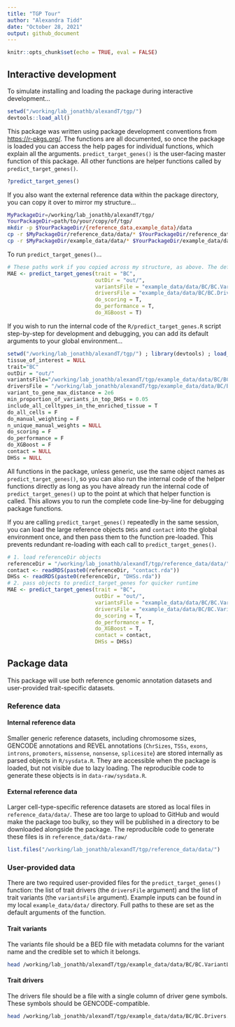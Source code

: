 ```yaml
---
title: "TGP Tour"
author: "Alexandra Tidd"
date: "October 28, 2021"
output: github_document
---
```


```r
knitr::opts_chunk$set(echo = TRUE, eval = FALSE)
```

## Interactive development

To simulate installing and loading the package during interactive development...
```r
setwd("/working/lab_jonathb/alexandT/tgp/")
devtools::load_all()
```

This package was written using package development conventions from <https://r-pkgs.org/>. 
The functions are all documented, so once the package is loaded you can access the help pages for individual functions, which explain all the arguments. `predict_target_genes()` is the user-facing master function of this package. All other functions are helper functions called by `predict_target_genes()`.
```r
?predict_target_genes()
```

If you also want the external reference data within the package directory, you can copy it over to mirror my structure...
```bash
MyPackageDir=/working/lab_jonathb/alexandT/tgp/
YourPackageDir=path/to/your/copy/of/tgp/
mkdir -p $YourPackageDir/{reference_data,example_data}/data
cp -r $MyPackageDir/reference_data/data/* $YourPackageDir/reference_data/data/
cp -r $MyPackageDir/example_data/data/* $YourPackageDir/example_data/data/
```

To run `predict_target_genes()`...
```r
# These paths work if you copied across my structure, as above. The default paths are full paths to my files, so should work the same.
MAE <- predict_target_genes(trait = "BC",
                            outDir = "out/",
                            variantsFile = "example_data/data/BC/BC.VariantList.bed",
                            driversFile = "example_data/data/BC/BC.Drivers.txt",
                            do_scoring = T,
                            do_performance = T,
                            do_XGBoost = T)
```

If you wish to run the internal code of the `R/predict_target_genes.R` script step-by-step for development and debugging, you can add its default arguments to your global environment...
```r
setwd("/working/lab_jonathb/alexandT/tgp/") ; library(devtools) ; load_all() 
tissue_of_interest = NULL 
trait="BC" 
outDir = "out/" 
variantsFile="/working/lab_jonathb/alexandT/tgp/example_data/data/BC/BC.VariantList.bed" 
driversFile = "/working/lab_jonathb/alexandT/tgp/example_data/data/BC/BC.Drivers.txt" 
variant_to_gene_max_distance = 2e6 
min_proportion_of_variants_in_top_DHSs = 0.05 
include_all_celltypes_in_the_enriched_tissue = T 
do_all_cells = F 
do_manual_weighting = F 
n_unique_manual_weights = NULL 
do_scoring = F 
do_performance = F 
do_XGBoost = F 
contact = NULL 
DHSs = NULL
```
All functions in the package, unless generic, use the same object names as `predict_target_genes()`, so you can also run the internal code of the helper functions directly as long as you have already run the internal code of `predict_target_genes()` up to the point at which that helper function is called. This allows you to run the complete code line-by-line for debugging package functions.

If you are calling `predict_target_genes()` repeatedly in the same session, you can load the large reference objects `DHSs` and `contact` into the global environment once, and then pass them to the function pre-loaded. This prevents redundant re-loading with each call to `predict_target_genes()`.
```r
# 1. load referenceDir objects
referenceDir = "/working/lab_jonathb/alexandT/tgp/reference_data/data/"
contact <- readRDS(paste0(referenceDir, "contact.rda"))
DHSs <- readRDS(paste0(referenceDir, "DHSs.rda"))
# 2. pass objects to predict_target_genes for quicker runtime
MAE <- predict_target_genes(trait = "BC",
                            outDir = "out/",
                            variantsFile = "example_data/data/BC/BC.VariantList.bed",
                            driversFile = "example_data/data/BC/BC.VariantList.bed",
                            do_scoring = T,
                            do_performance = T,
                            do_XGBoost = T,
                            contact = contact,
                            DHSs = DHSs)
```

## Package data
This package will use both reference genomic annotation datasets and user-provided trait-specific datasets.

### Reference data
#### Internal reference data
Smaller generic reference datasets, including chromosome sizes, GENCODE annotations and REVEL annotations (`ChrSizes`, `TSSs`, `exons`, `introns`, `promoters`, `missense`, `nonsense`, `splicesite`) are stored internally as parsed objects in `R/sysdata.R`. They are accessible when the package is loaded, but not visible due to lazy loading. The reproducible code to generate these objects is in `data-raw/sysdata.R`.

#### External reference data
Larger cell-type-specific reference datasets are stored as local files in  `reference_data/data/`. These are too large to upload to GitHub and would make the package too bulky, so they will be published in a directory to be downloaded alongside the package. The reproducible code to generate these files is in `reference_data/data-raw/`
```r
list.files("/working/lab_jonathb/alexandT/tgp/reference_data/data/")
```

### User-provided data
There are two required user-provided files for the `predict_target_genes()` function: the list of trait drivers (the `driversFile` argument) and the list of trait variants (the `variantsFile` argument). Example inputs can be found in my local `example_data/data/` directory. Full paths to these are set as the default arguments of the function.

#### Trait variants 
The variants file should be a BED file with metadata columns for the variant name and the credible set to which it belongs.
```bash
head /working/lab_jonathb/alexandT/tgp/example_data/data/BC/BC.VariantList.bed
```

#### Trait drivers
The drivers file should be a file with a single column of driver gene symbols. These symbols should be GENCODE-compatible.
```bash
head /working/lab_jonathb/alexandT/tgp/example_data/data/BC/BC.Drivers.txt
```
